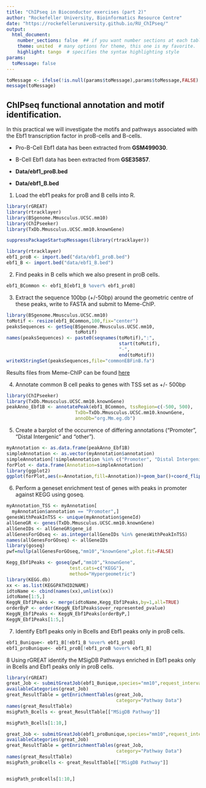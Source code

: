 ```yaml
---
title: "ChIPseq in Bioconductor exercises (part 2)"
author: "Rockefeller University, Bioinformatics Resource Centre"
date: "https://rockefelleruniversity.github.io/RU_ChIPseq/"
output: 
  html_document:
    number_sections: false  ## if you want number sections at each table header
    theme: united  # many options for theme, this one is my favorite.
    highlight: tango  # specifies the syntax highlighting style
params:
  toMessage: false    
---
```


```r
toMessage <- ifelse(!is.null(params$toMessage),params$toMessage,FALSE)
message(toMessage)
```


## ChIPseq functional annotation and motif identification.

In this practical we will investigate the motifs and pathways associated with the Ebf1 transcription factor in proB-cells  and B-cells.

* Pro-B-Cell Ebf1 data has been extracted from **GSM499030**.
* B-Cell Ebf1 data has been extracted from **GSE35857**.

* **Data/ebf1_proB.bed**
* **Data/ebf1_B.bed**

1. Load the ebf1 peaks for proB and B cells into R.

```r
library(rGREAT)
library(rtracklayer)
library(BSgenome.Mmusculus.UCSC.mm10)
library(ChIPseeker)
library(TxDb.Mmusculus.UCSC.mm10.knownGene)
```

```r
suppressPackageStartupMessages(library(rtracklayer))

library(rtracklayer)
ebf1_proB <- import.bed("data/ebf1_proB.bed")
ebf1_B <- import.bed("data/ebf1_B.bed")
```

2. Find peaks in B cells which we also present in proB cells.

```r
ebf1_BCommon <- ebf1_B[ebf1_B %over% ebf1_proB]

```

3. Extract the sequence 100bp (+/-50bp) around the geometric centre of these peaks, write to FASTA and submit to Meme-ChIP.

```r
library(BSgenome.Mmusculus.UCSC.mm10)
toMotif <- resize(ebf1_BCommon,100,fix="center")
peaksSequences <- getSeq(BSgenome.Mmusculus.UCSC.mm10,
                         toMotif)
names(peaksSequences) <- paste0(seqnames(toMotif),":",
                                         start(toMotif),
                                         "-",
                                         end(toMotif))
writeXStringSet(peaksSequences,file="commonEBFinB.fa")

```

Results files from Meme-ChIP can be found [here](http://rockefelleruniversity.github.io/ebf1_motif/meme-chip.html)

4. Annotate common B cell peaks to genes with TSS set as +/- 500bp

```r
library(ChIPseeker)
library(TxDb.Mmusculus.UCSC.mm10.knownGene)
peakAnno_Ebf1B <- annotatePeak(ebf1_BCommon, tssRegion=c(-500, 500), 
                         TxDb=TxDb.Mmusculus.UCSC.mm10.knownGene, 
                         annoDb="org.Mm.eg.db")
```

5. Create a barplot of the occurrence of differing annotations ("Promoter", "Distal Intergenic"  and "other"). 

```r
myAnnotation <- as.data.frame(peakAnno_Ebf1B)
simpleAnnotation <- as.vector(myAnnotation$annotation)
simpleAnnotation[!simpleAnnotation %in% c("Promoter", "Distal Intergenic")] <- "other"
forPlot <- data.frame(Annotation=simpleAnnotation)
library(ggplot2)
ggplot(forPlot,aes(x=Annotation,fill=Annotation))+geom_bar()+coord_flip()+theme_bw()+ggtitle("Simple distribution of B-cell Ebf1 binding sites")
```

6. Perform a geneset enrichment test of genes with peaks in promoter against KEGG using goseq.

```r
myAnnotation_TSS <- myAnnotation[
  myAnnotation$annotation == "Promoter",]
genesWithPeakInTSS <- unique(myAnnotation$geneId)
allGeneGR <- genes(TxDb.Mmusculus.UCSC.mm10.knownGene)
allGeneIDs <- allGeneGR$gene_id
allGenesForGOseq <- as.integer(allGeneIDs %in% genesWithPeakInTSS)
names(allGenesForGOseq) <- allGeneIDs
library(goseq)
pwf=nullp(allGenesForGOseq,"mm10","knownGene",plot.fit=FALSE)

Kegg_Ebf1Peaks <- goseq(pwf,"mm10","knownGene",
                       test.cats=c("KEGG"),
                       method="Hypergeometric")
library(KEGG.db)
xx <- as.list(KEGGPATHID2NAME)
idtoName <- cbind(names(xx),unlist(xx))
idtoName[1:5,]
KeggN_Ebf1Peaks <- merge(idtoName,Kegg_Ebf1Peaks,by=1,all=TRUE)
orderByP <- order(KeggN_Ebf1Peaks$over_represented_pvalue)
KeggN_Ebf1Peaks <- KeggN_Ebf1Peaks[orderByP,]
KeggN_Ebf1Peaks[1:5,]
```

7. Identify Ebf1 peaks  only in Bcells and Ebf1 peaks only in proB cells.


```r
ebf1_Bunique<- ebf1_B[!ebf1_B %over% ebf1_proB]
ebf1_proBunique<- ebf1_proB[!ebf1_proB %over% ebf1_B]

```

8 Using rGREAT identify the MSigDB Pathways enriched in Ebf1 peaks  only in Bcells and Ebf1 peaks only in proB cells.


```r
library(rGREAT)
great_Job <- submitGreatJob(ebf1_Bunique,species="mm10",request_interval=1,version = "3.0.0")
availableCategories(great_Job)
great_ResultTable = getEnrichmentTables(great_Job,
                                        category="Pathway Data")
names(great_ResultTable)
msigPath_Bcells <- great_ResultTable[["MSigDB Pathway"]]

msigPath_Bcells[1:10,]

great_Job <- submitGreatJob(ebf1_proBunique,species="mm10",request_interval=1,version = "3.0.0")
availableCategories(great_Job)
great_ResultTable = getEnrichmentTables(great_Job,
                                        category="Pathway Data")
names(great_ResultTable)
msigPath_proBcells <- great_ResultTable[["MSigDB Pathway"]]


msigPath_proBcells[1:10,]
```

